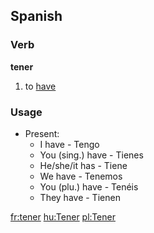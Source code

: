 ==Spanish==
===Verb===
'''tener'''

# to [[have]]

===Usage===

*Present:
**I have - Tengo
**You (sing.) have - Tienes
**He/she/it has - Tiene
**We have - Tenemos
**You (plu.) have - Tenéis
**They have - Tienen

[[fr:tener]]
[[hu:Tener]]
[[pl:Tener]]